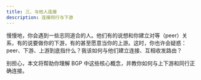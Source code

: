 ```yaml
---
title: 三、与他人连接
description: 连接同行与下游
---
```



慢慢地，你会遇到一些志同道合的人。他们有的说想和你建立对等（peer）关系，有的说要做你的下游，有的甚至愿意当你的上游。这时，你也许会疑惑：peer、下游、上游到底指什么？我该如何与他们建立连接、互相收发路由？

别担心，本文将帮助你理解 BGP 中这些核心概念，并教你如何与上下游和同行正确连接。

